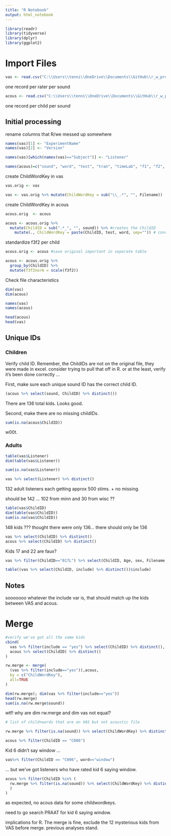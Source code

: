 ```yaml
---
title: "R Notebook"
output: html_notebook
---
```



```r
library(readr)
library(tidyverse)
library(dplyr)
library(ggplot2)
```


# Import Files

```r
vas <- read.csv("C:\\Users\\tenni\\OneDrive\\Documents\\GitHub\\r_w_project\\data\\raw_rw_data.csv")
```
one record per rater per sound


```r
acous <- read.csv("C:\\Users\\tenni\\OneDrive\\Documents\\GitHub\\r_w_project\\data\\raw_acoustic_data.csv")
```
one record per child per sound


## Initial processing

rename columns that R/we messed up somewhere
```r
names(vas)[1] <- "ExperimentName"
names(vas)[2] <- "Version"

names(vas)[which(names(vas)=="Subject")] <- "Listener"

names(acous)=c("sound", "word", "test", "tran", "timeLab", "f1", "f2", "f3", "f3f2")
```


create ChildWordKey in vas
```r
vas.orig <- vas

vas <- vas.orig %>% mutate(ChildWordKey = sub("\\_.*", "", Filename))
```

create ChildWordKey in acous
```r
acous.orig  <- acous

acous <- acous.orig %>% 
  mutate(ChildID = sub(".*_", "", sound)) %>% #creates the ChildID
    mutate(., ChildWordKey = paste(ChildID, test, word, sep="")) # concatenates Child, Test, and Word
```



standardize f3f2 per child
```r
acous.orig <- acous #save original important in separate table

acous <- acous.orig %>% 
  group_by(ChildID) %>% 
  mutate(f3f2norm = scale(f3f2))
```


Check file characteristics
```r
dim(vas)
dim(acous)

names(vas)
names(acous)

head(acous)
head(vas)
```  


## Unique IDs

### Children

Verify child ID. Remember, the ChildIDs are not on the original file, they were made in excel. consider trying to pull that off in R. or at the least, verify it's been done correctly ...

First, make sure each unique sound ID has the correct child ID.
```r
(acous %>% select(sound, ChildID) %>% distinct())
```
There are 136 total kids. Looks good. 


Second, make there are no missing childIDs.
```r
sum(is.na(acous$ChildID))
```
w00t.



### Adults

```r
table(vas$Listener)
dim(table(vas$Listener))

sum(is.na(vas$Listener))

vas %>% select(Listener) %>% distinct()
```

132 adult listeners each getting approx 500 stims. + no missing. 

should be 142 ... 102 from minn and 30 from wisc ??


```r
table(vas$ChildID)
dim(table(vas$ChildID))
sum(is.na(vas$ChildID))
```
148 kids ??? thought there were only 136... there should only be 136

```r
vas %>% select(ChildID) %>% distinct()
acous %>% select(ChildID) %>% distinct()
```
Kids 17 and 22 are faux? 

```r
vas %>% filter(ChildID=="017L") %>% select(ChildID, Age, sex, Filename, ChildWordKey, )
```

```r
table((vas %>% select(ChildID, include) %>% distinct())$include)
```

## Notes

sooooooo whatever the include var is, that should match up the kids between VAS and acous. 


# Merge

```r
#verify we've got all the same kids
cbind(
  vas %>% filter(include == "yes") %>% select(ChildID) %>% distinct(),
  acous %>% select(ChildID) %>% distinct()
)
```

```r
rw.merge <- merge(
  (vas %>% filter(include=="yes")),acous, 
  by = c("ChildWordKey"),
  all=TRUE
)
```

```r
dim(rw.merge); dim(vas %>% filter(include=="yes"))
head(rw.merge)
sum(is.na(rw.merge$sound))
```
wtf! why are dim rw.merge and dim vas not equal?

```r
# list of child+words that are on VAS but not acoustic file

rw.merge %>% filter(is.na(sound)) %>% select(ChildWordKey) %>% distinct()
```


```r
acous %>% filter(ChildID == "C006")
```
Kid 6 didn't say window ...

```r
vas%>% filter(ChildID == "C006", word=="window")
```
 ... but we've got listeners who have rated kid 6 saying window. 



```r
acous %>% filter(ChildID %in% (
  rw.merge %>% filter(is.na(sound)) %>% select(ChildWordKey) %>% distinct()
  )
)
```
as expected, no acous data for some childwordkeys. 


need to go search PRAAT for kid 6 saying window. 

implications for R. The merge is fine, exclude the 12 mysterious kids from VAS before merge. previous analyses stand. 
